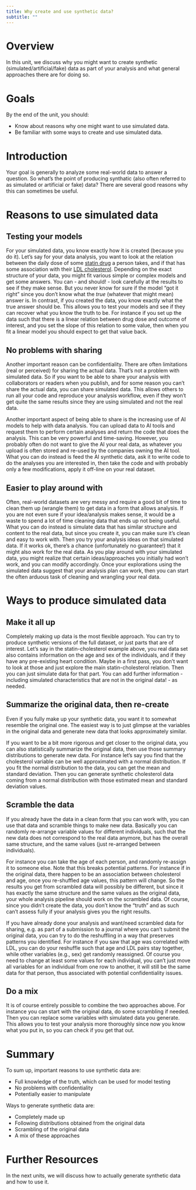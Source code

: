 ```yaml
---
title: Why create and use synthetic data?
subtitle: ""
---
```



# Overview
In this unit, we discuss why you might want to create synthetic (simulated/artificial/fake) data as part of your analysis and what general approaches there are for doing so.

# Goals
By the end of the unit, you should:

* Know about reasons why one might want to use simulated data.
* Be familiar with some ways to create and use simulated data.


# Introduction

Your goal is generally to analyze some real-world data to answer a question. So what's the point of producing synthatic (also often referred to as simulated or artificial or fake) data? There are several good reasons why this can sometimes be useful.


# Reasons to use simulated data


## Testing your models 

For your simulated data, you know exactly how it is created (because you do it). Let's say for your data analysis, you want to look at the relation between the daily dose of some [statin drug](https://en.wikipedia.org/wiki/Statin) a person takes, and if that has some association with their [LDL cholesterol](https://en.wikipedia.org/wiki/Low-density_lipoprotein). Depending on the exact structure of your data, you might fit various simple or complex models and get some answers. You can - and should! - look carefully at the results to see if they make sense. But you never know for sure if the model "got it right" since you don't know what the _true_ (whatever that might mean) answer is. In contrast, if you created the data, you know exactly what the true answer should be. This allows you to test your models and see if they can recover what you know the truth to be. For instance if you set up the data such that there is a linear relation between drug dose and outcome of interest, and you set the slope of this relation to some value, then when you fit a linear model you should expect to get that value back.



## No problems with sharing

Another important reason can be confidentiality. There are often limitations (real or perceived) for sharing the actual data. That's not a problem with simulated data. So if you want to be able to share your analysis with collaborators or readers when you publish, and for some reason you can't share the actual data, you can share simulated data. This allows others to run all your code and reproduce your analysis workflow, even if they won't get quite the same results since they are using simulated and not the real data.

Another important aspect of being able to share is the increasing use of AI models to help with data analysis. You can upload data to AI tools and request them to perform certain analyses and return the code that does the analysis. This can be very powerful and time-saving. However, you probably often do not want to give the AI your real data, as whatever you upload is often stored and re-used by the companies owning the AI tool. What you can do instead is feed the AI synthetic data, ask it to write code to do the analyses you are interested in, then take the code and with probably only a few modifications, apply it off-line on your real dataset.


## Easier to play around with

Often, real-world datasets are very messy and require a good bit of time to clean them up (wrangle them) to get data in a form that allows analysis. If you are not even sure if your idea/analysis makes sense, it would be a waste to spend a lot of time cleaning data that ends up not being useful. What you can do instead is simulate data that has similar structure and content to the real data, but since you create it, you can make sure it's clean and easy to work with. Then you try your analysis ideas on that simulated data. If it works ok, there's a chance (unfortunately no guarantee!) that it might also work for the real data. As you play around with your simulated data, you might realize that certain ideas/approaches you initially had won't work, and you can modify accordingly. Once your explorations using the simulated data suggest that your analysis plan can work, then you can start the often arduous task of cleaning and wrangling your real data.




# Ways to produce simulated data


## Make it all up

Completely making up data is the most flexible approach. You can try to produce synthetic versions of the full dataset, or just parts that are of interest. Let's say in the statin-cholesterol example above, you real data set also contains information on the age and sex of the individuals, and if they have any pre-existing heart condition. Maybe in a first pass, you don't want to look at those and just explore the main statin-cholesterol relation. Then you can just simulate data for that part. You can add further information - including simulated characteristics that are not in the original data! - as needed. 




## Summarize the original data, then re-create

Even if you fully make up your synthetic data, you want it to somewhat resemble the original one. The easiest way is to just glimpse at the variables in the original data and generate new data that looks approximately similar. 

If you want to be a bit more rigorous and get closer to the original data, you can also statistically summarize the original data, then use those summary distributions to generate new data. For instance let's say you find that the cholesterol variable can be well approximated with a normal distribution. If you fit the normal distribution to the data, you can get the mean and standard deviation. Then you can generate synthetic cholesterol data coming from a normal distribution with those estimated mean and standard deviation values. 



## Scramble the data

If you already have the data in a clean form that you can work with, you can use that data and scramble things to make new data. Basically you can randomly re-arrange variable values for different individuals, such that the new data does not correspond to the real data anymore, but has the overall same structure, and the same values (just re-arranged between individuals). 

For instance you can take the age of each person, and randomly re-assign it to someone else. Note that this breaks potential patterns. For instance if in the original data, there happen to be an association between cholesterol and age, once you re-shuffled age values, this pattern will change. So the results you get from scrambled data will possibly be different, but since it has exactly the same structure and the same values as the original data, your whole analysis pipeline should work on the scrambled data. Of course, since you didn't create the data, you don't know the "truth" and as such can't assess fully if your analysis gives you the right results. 

If you have already done your analysis and want/need scrambled data for sharing, e.g. as part of a submission to a journal where you can't submit the original data, you can try to do the reshuffling in a way that preserves patterns you identified. For instance if you saw that age was correlated with LDL, you can do your reshuffle such that age and LDL pairs stay together, while other variables (e.g., sex) get randomly reassigned. Of course you need to change at least some values for each individual, you can't just move all variables for an individual from one row to another, it will still be the same data for that person, thus associated with potential confidentiality issues.


## Do a mix

It is of course entirely possible to combine the two approaches above. For instance you can start with the original data, do some scrambling if needed. Then you can replace some variables with simulated data you generate. This allows you to test your analysis more thoroughly since now you know what you put in, so you can check if you get that out.



# Summary

To sum up, important reasons to use synthetic data are:

- Full knowledge of the truth, which can be used for model testing
- No problems with confidentiality
- Potentially easier to manipulate

Ways to generate synthetic data are:

- Completely made up
- Following distributions obtained from the original data
- Scrambling of the original data
- A mix of these approaches



# Further Resources

In the next units, we will discuss how to actually generate synthetic data and how to use it.




